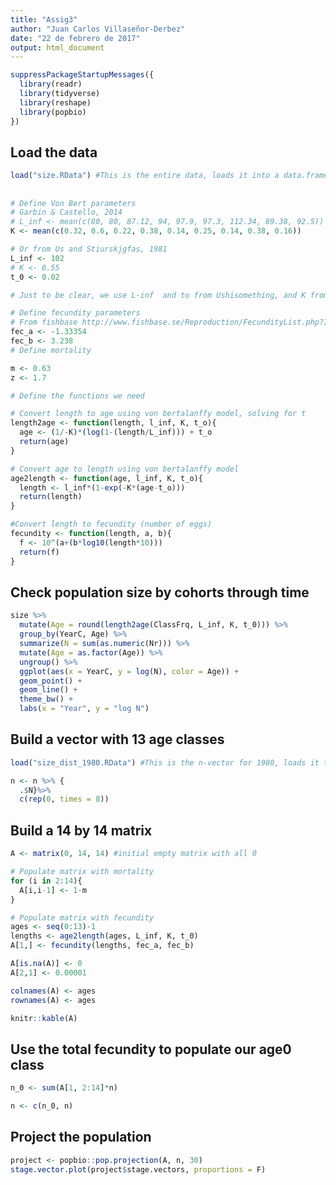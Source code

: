 ```yaml
---
title: "Assig3"
author: "Juan Carlos Villaseñor-Derbez"
date: "22 de febrero de 2017"
output: html_document
---
```


```r
suppressPackageStartupMessages({
  library(readr)
  library(tidyverse)
  library(reshape)
  library(popbio)
})
```

## Load the data

```r
load("size.RData") #This is the entire data, loads it into a data.frame called size
```


##

```r
# Define Von Bert parameters
# Garbin & Castello, 2014
# L_inf <- mean(c(80, 80, 87.12, 94, 97.9, 97.3, 112.34, 89.38, 92.5))
K <- mean(c(0.32, 0.6, 0.22, 0.38, 0.14, 0.25, 0.14, 0.38, 0.16))

# Or from Us and Stiurskjgfas, 1981
L_inf <- 102
# K <- 0.55
t_0 <- 0.02

# Just to be clear, we use L-inf  and to from Ushisomething, and K from the review

# Define fecundity parameters
# From fishbase http://www.fishbase.se/Reproduction/FecundityList.php?ID=107&GenusName=Katsuwonus&SpeciesName=pelamis&fc=416&StockCode=121
fec_a <- -1.33354
fec_b <- 3.238
# Define mortality

m <- 0.63
z <- 1.7
```

```r
# Define the functions we need

# Convert length to age using von bertalanffy model, solving for t
length2age <- function(length, l_inf, K, t_o){
  age <- (1/-K)*(log(1-(length/L_inf))) + t_o
  return(age)
}

# Convert age to length using von bertalanffy model
age2length <- function(age, l_inf, K, t_o){
  length <- l_inf*(1-exp(-K*(age-t_o)))
  return(length)
}

#Convert length to fecundity (number of eggs)
fecundity <- function(length, a, b){
  f <- 10^(a+(b*log10(length*10)))
  return(f)
}
```

## Check population size by cohorts through time

```r
size %>%
  mutate(Age = round(length2age(ClassFrq, L_inf, K, t_0))) %>%
  group_by(YearC, Age) %>%
  summarize(N = sum(as.numeric(Nr))) %>% 
  mutate(Age = as.factor(Age)) %>% 
  ungroup() %>% 
  ggplot(aes(x = YearC, y = log(N), color = Age)) +
  geom_point() +
  geom_line() +
  theme_bw() +
  labs(x = "Year", y = "log N")
```

## Build a vector with 13 age classes

```r
load("size_dist_1980.RData") #This is the n-vector for 1980, loads it to a vector called n

n <- n %>% {
  .$N}%>% 
  c(rep(0, times = 8))
```

## Build a 14 by 14 matrix

```r
A <- matrix(0, 14, 14) #initial empty matrix with all 0

# Populate matrix with mortality
for (i in 2:14){
  A[i,i-1] <- 1-m
}

# Populate matrix with fecundity
ages <- seq(0:13)-1
lengths <- age2length(ages, L_inf, K, t_0)
A[1,] <- fecundity(lengths, fec_a, fec_b)

A[is.na(A)] <- 0
A[2,1] <- 0.00001

colnames(A) <- ages
rownames(A) <- ages

knitr::kable(A)
```

## Use the total fecundity to populate our age0 class

```r

n_0 <- sum(A[1, 2:14]*n)

n <- c(n_0, n)

```


## Project the population

```r
project <- popbio::pop.projection(A, n, 30)
stage.vector.plot(project$stage.vectors, proportions = F)
```

